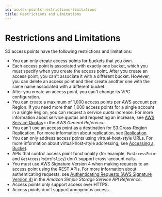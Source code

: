 ```yaml
---
id: access-points-restrictions-limitations
title: Restrictions and Limitations
---
```

# Restrictions and Limitations<a name="access-points-restrictions-limitations"></a>

S3 access points have the following restrictions and limitations: 
+ You can only create access points for buckets that you own\.
+ Each access point is associated with exactly one bucket, which you must specify when you create the access point\. After you create an access point, you can't associate it with a different bucket\. However, you can delete an access point and then create another one with the same name associated with a different bucket\.
+ After you create an access point, you can't change its VPC configuration\.
+ You can create a maximum of 1,000 access points per AWS account per Region\. If you need more than 1,000 access points for a single account in a single Region, you can request a service quota increase\. For more information about service quotas and requesting an increase, see [AWS Service Quotas](https://docs.aws.amazon.com/general/latest/gr/aws_service_limits.html) in the *AWS General Reference*\.
+ You can't use an access point as a destination for S3 Cross\-Region Replication\. For more information about replication, see [Replication](replication.mdx)\.
+ You can only address access points using virtual\-host\-style URLs\. For more information about virtual\-host\-style addressing, see [Accessing a Bucket](https://docs.aws.amazon.com/AmazonS3/latest/dev/UsingBucket.html#access-bucket-intro)\.
+ APIs that control access point functionality \(for example, `PutAccessPoint` and `GetAccessPointPolicy`\) don't support cross\-account calls\.
+ You must use AWS Signature Version 4 when making requests to an access point using the REST APIs\. For more information about authenticating requests, see [Authenticating Requests \(AWS Signature Version 4\)](https://docs.aws.amazon.com/AmazonS3/latest/API/sig-v4-authenticating-requests.html) in the *Amazon Simple Storage Service API Reference*\.
+ Access points only support access over HTTPS\.
+ Access points don't support anonymous access\.